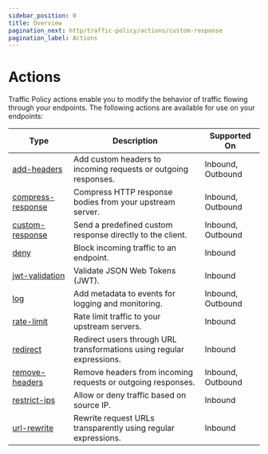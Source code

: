 ```yaml
---
sidebar_position: 0
title: Overview
pagination_next: http/traffic-policy/actions/custom-response
pagination_label: Actions
---
```


# Actions

Traffic Policy actions enable you to modify the behavior of traffic flowing through your endpoints. The following actions are available for use on your endpoints:

| Type                                   | Description                                                                              | Supported On      |
| -------------------------------------- | ---------------------------------------------------------------------------------------- | ----------------- |
| [add-headers](add-headers)             | Add custom headers to incoming requests or outgoing responses.                           | Inbound, Outbound |
| [compress-response](compress-response) | Compress HTTP response bodies from your upstream server.                                 | Inbound, Outbound |
| [custom-response](custom-response)     | Send a predefined custom response directly to the client.                                | Inbound, Outbound |
| [deny](deny)                           | Block incoming traffic to an endpoint.                                                   | Inbound           |
| [jwt-validation](jwt-validation)       | Validate JSON Web Tokens (JWT).                                                          | Inbound           |
| [log](log)                             | Add metadata to events for logging and monitoring.                                       | Inbound, Outbound |
| [rate-limit](rate-limit)               | Rate limit traffic to your upstream servers.                                             | Inbound           |
| [redirect](redirect)                   | Redirect users through URL transformations using regular expressions.                    | Inbound           |
| [remove-headers](remove-headers)       | Remove headers from incoming requests or outgoing responses.                             | Inbound, Outbound |
| [restrict-ips](restrict-ips)           | Allow or deny traffic based on source IP.                                                | Inbound           |
| [url-rewrite](url-rewrite)             | Rewrite request URLs transparently using regular expressions.                            | Inbound           |
